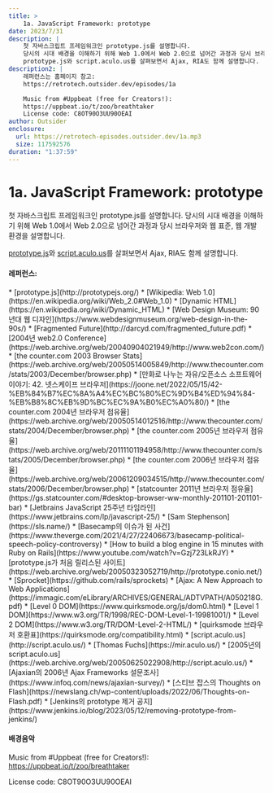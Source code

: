 ```yaml
---
title: >
    1a. JavaScript Framework: prototype
date: 2023/7/31
description: |
    첫 자바스크립트 프레임워크인 prototype.js를 설명합니다.
    당시의 시대 배경을 이해하기 위해 Web 1.0에서 Web 2.0으로 넘어간 과정과 당시 브라우저와 웹 표준, 웹 개발 환경을 설명합니다.
    prototype.js와 script.aculo.us를 살펴보면서 Ajax, RIA도 함께 설명합니다.
description2: |
    레퍼런스는 홈페이지 참고:
    https://retrotech.outsider.dev/episodes/1a

    Music from #Uppbeat (free for Creators!):
    https://uppbeat.io/t/zoo/breathtaker
    License code: C8OT90O3UU90OEAI
author: Outsider
enclosure:
  url: https://retrotech-episodes.outsider.dev/1a.mp3
  size: 117592576
duration: "1:37:59"
---
```


# 1a. JavaScript Framework: prototype

첫 자바스크립트 프레임워크인 prototype.js를 설명합니다.
당시의 시대 배경을 이해하기 위해 Web 1.0에서 Web 2.0으로 넘어간 과정과
당시 브라우저와 웹 표준, 웹 개발 환경을 설명합니다.

[prototype.js](http://prototypejs.org/)와
[script.aculo.us](http://script.aculo.us/)를 살펴보면서
Ajax, RIA도 함께 설명합니다.


<Badges
  apple="https://podcasts.apple.com/kr/podcast/1a-javascript-framework-prototype/id1698903712?i=1000622858612"
  youtube="https://www.youtube.com/watch?v=fuPQXZ-DxTQ&list=PLEHf_UYxvkp9HCnP3UIZhEss_Yo4XuUDX&index=1"
  google="https://podcasts.google.com/feed/aHR0cHM6Ly9yZXRyb3RlY2gub3V0c2lkZXIuZGV2L2ZlZWQueG1s/episode/aHR0cHM6Ly9yZXRyb3RlY2gub3V0c2lkZXIuZGV2L2VwaXNvZGVzLzFh"
  spotify="https://open.spotify.com/episode/7fkoScj7BiItaJFSxUK2Mb"
/>

#### 레퍼런스:
<div className="refs">
  * [prototype.js](http://prototypejs.org/)
  * [Wikipedia: Web 1.0](https://en.wikipedia.org/wiki/Web_2.0#Web_1.0)
  * [Dynamic HTML](https://en.wikipedia.org/wiki/Dynamic_HTML)
  * [Web Design Museum: 90년대 웹 디자인](https://www.webdesignmuseum.org/web-design-in-the-90s/)
  * [Fragmented Future](http://darcyd.com/fragmented_future.pdf)
  * [2004년 web2.0 Conference](https://web.archive.org/web/20040904021949/http://www.web2con.com/)
  * [the counter.com 2003 Browser Stats](https://web.archive.org/web/20050514005849/http://www.thecounter.com/stats/2003/December/browser.php)
  * [만화로 나누는 자유/오픈소스 소프트웨어 이야기: 42. 넷스케이프 브라우저](https://joone.net/2022/05/15/42-%EB%84%B7%EC%8A%A4%EC%BC%80%EC%9D%B4%ED%94%84-%EB%B8%8C%EB%9D%BC%EC%9A%B0%EC%A0%80/)
  * [the counter.com 2004년 브라우저 점유율](https://web.archive.org/web/20050514012516/http://www.thecounter.com/stats/2004/December/browser.php)
  * [the counter.com 2005년 브라우저 점유율](https://web.archive.org/web/20111101194958/http://www.thecounter.com/stats/2005/December/browser.php)
  * [the counter.com 2006년 브라우저 점유율](https://web.archive.org/web/20061209034515/http://www.thecounter.com/stats/2006/December/browser.php)
  * [statcounter 2011년 브라우저 점유율](https://gs.statcounter.com/#desktop-browser-ww-monthly-201101-201101-bar)
  * [Jetbrains JavaScript 25주년 타임라인](https://www.jetbrains.com/lp/javascript-25/)
  * [Sam Stephenson](https://sls.name/)
  * [Basecamp의 이슈가 된 사건](https://www.theverge.com/2021/4/27/22406673/basecamp-political-speech-policy-controversy)
  * [How to build a blog engine in 15 minutes with Ruby on Rails](https://www.youtube.com/watch?v=Gzj723LkRJY)
  * [prototype.js가 처음 릴리스된 사이트](https://web.archive.org/web/20050323052719/http://prototype.conio.net/)
  * [Sprocket](https://github.com/rails/sprockets)
  * [Ajax: A New Approach to Web Applications](https://immagic.com/eLibrary/ARCHIVES/GENERAL/ADTVPATH/A050218G.pdf)
  * [Level 0 DOM](https://www.quirksmode.org/js/dom0.html)
  * [Level 1 DOM](https://www.w3.org/TR/1998/REC-DOM-Level-1-19981001/)
  * [Level 2 DOM](https://www.w3.org/TR/DOM-Level-2-HTML/)
  * [quirksmode 브라우저 호환표](https://quirksmode.org/compatibility.html)
  * [script.aculo.us](http://script.aculo.us/)
  * [Thomas Fuchs](https://mir.aculo.us/)
  * [2005년의 script.aculo.us](https://web.archive.org/web/20050625022908/http://script.aculo.us/)
  * [Ajaxian의 2006년 Ajax Frameworks 설문조사](https://www.infoq.com/news/ajaxian-survey/)
  * [스티브 잡스의 Thoughts on Flash](https://newslang.ch/wp-content/uploads/2022/06/Thoughts-on-Flash.pdf)
  * [Jenkins의 prototype 제거 공지](https://www.jenkins.io/blog/2023/05/12/removing-prototype-from-jenkins/)
</div>

#### 배경음악
Music from #Uppbeat (free for Creators!):
https://uppbeat.io/t/zoo/breathtaker

License code: C8OT90O3UU90OEAI

